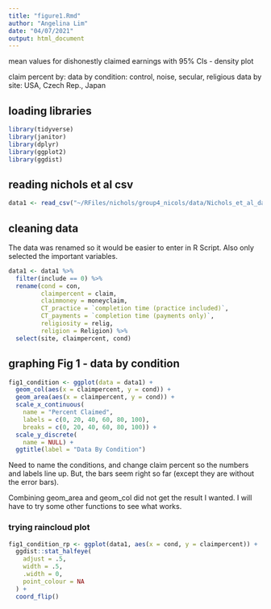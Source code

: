 ```yaml
---
title: "figure1.Rmd"
author: "Angelina Lim"
date: "04/07/2021"
output: html_document
---
```


mean values for dishonestly claimed earnings with 95% CIs - density plot

claim percent by:
data by condition: control, noise, secular, religious
data by site: USA, Czech Rep., Japan

## loading libraries

```r

library(tidyverse)
library(janitor)
library(dplyr)
library(ggplot2)
library(ggdist)

```

## reading nichols et al csv

```r

data1 <- read_csv("~/RFiles/nichols/group4_nicols/data/Nichols_et_al_data.csv")

```

## cleaning data

The data was renamed so it would be easier to enter in R Script. Also only selected the important variables.

```r

data1 <- data1 %>%  
  filter(include == 0) %>% 
  rename(cond = con,
         claimpercent = claim,
         claimmoney = moneyclaim,
         CT_practice = `completion time (practice included)`,
         CT_payments = `completion time (payments only)`,
         religiosity = relig,
         religion = Religion) %>% 
  select(site, claimpercent, cond)

```

## graphing Fig 1 - data by condition

```r

fig1_condition <- ggplot(data = data1) +
  geom_col(aes(x = claimpercent, y = cond)) +
  geom_area(aes(x = claimpercent, y = cond)) +
  scale_x_continuous(
    name = "Percent Claimed",
    labels = c(0, 20, 40, 60, 80, 100),
    breaks = c(0, 20, 40, 60, 80, 100)) +
  scale_y_discrete(
    name = NULL) +
  ggtitle(label = "Data By Condition") 

```

Need to name the conditions, and change claim percent so the numbers and labels line up. But, the bars seem right so far (except they are without the error bars).

Combining geom_area and geom_col did not get the result I wanted. I will have to try some other functions to see what works.

### trying raincloud plot

```r

fig1_condition_rp <- ggplot(data1, aes(x = cond, y = claimpercent)) +
  ggdist::stat_halfeye(
    adjust = .5,
    width = .5,
    .width = 0,
    point_colour = NA
  ) +
  coord_flip()

```

